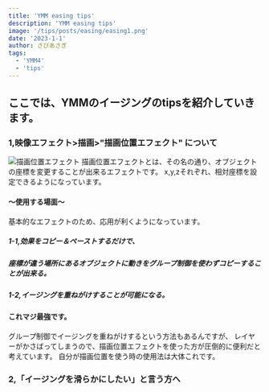 ```yaml
---
title: 'YMM easing tips'
description: 'YMM easing tips'
image: '/tips/posts/easing/easing1.png'
date: '2023-1-1'
author: さびあさぎ
tags:
  - 'YMM4'
  - 'tips'
---
```


## ここでは、YMMのイージングのtipsを紹介していきます。

### 1,映像エフェクト>描画>"描画位置エフェクト" について

![ 描画位置エフェクト ](/https://ymm4-info.vercel.app/assets/tips/posts/easing/描画位置.png)
 描画位置エフェクトとは、その名の通り、オブジェクトの座標を変更することが出来るエフェクトです。
 x,y,zそれぞれ、相対座標を設定できるようになっています。

 #### ～使用する場面～
 基本的なエフェクトのため、応用が利くようになっています。
 
 ##### 1-1,効果をコピー＆ペーストするだけで、
 ##### 座標が違う場所にあるオブジェクトに動きをグループ制御を使わずコピーすることが出来る。
 
 
 ##### 1-2,イージングを重ねがけすることが可能になる。
 #### これマジ最強です。
 グループ制御でイージングを重ねがけするという方法もあるんですが、
 レイヤーがかさばってしまうので、描画位置エフェクトを使った方が圧倒的に便利だと考えています。
 自分が描画位置を使う時の使用法は大体これです。

### 2,「イージングを滑らかにしたい」と言う方へ